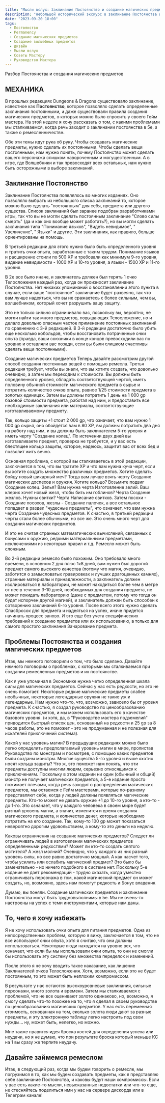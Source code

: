 ```yaml
---
title: "Мысли вслух: Заклинание Постоянство и создание магических предметов, часть 1"
description: "Небольшой исторический экскурс в заклинание Постоянства и механики создания магических предметов"
date: "2023-09-20 18:00"
tags:
  - Постоянство
  - Permanency
  - Создание магических предметов
  - Создание волшебных предметов
  - дизайн
  - Мысли вслух
  - Советы Мастеру
  - Руководство Мастера
---
```


Разбор Постоянства и создания магических предметов

## МЕХАНИКА
В прошлых редакциях Dungeons & Dragons существовало заклинание, известное как **Постоянство**, которое позволяло сделать определенные заклинания постоянными, и даже существовали правила создания магических предметов, о которых можно было спросить у своего Гейм мастера. На этой неделе я хочу рассказать о том, с какими проблемами мы сталкиваемся, когда речь заходит о заклинании постоянства в 5e, а также о ремесленничестве. 

Обе эти темы идут рука об руку. Чтобы создавать магические предметы, нужно сделать их постоянными. Чтобы сделать вещи постоянными, нам нужно понять, почему Постоянство может сделать вашего персонажа слишком навороченным и могущественным. А в игре, где Волшебники и так превосходят всех остальных, нам нужно быть осторожными в выборе заклинаний.

## Заклинание Постоянство

Заклинание Постоянства появлялось во многих изданиях. Оно позволяло выбрать из небольшого списка заклинаний то, которое можно было сделать "постоянным" для себя, предмета или другого существа. Список заклинаний был заранее подобран разработчиками игры, так что вы не могли сделать постоянным заклинание "Слово силы смерть" (да и как оно вообще может работать?), но вы могли сделать заклинания типа "Понимание языков", "Видеть невидимое", " Увеличение", " Языки" и другие. Эти заклинания, как правило, больше ориентированы на  помощь.

В третьей редакции для этого нужно было быть определенного уровня и тратить очки опыта, заработанные с таким трудом. Понимание языков и расширение стоили по 500 XP и требовали как минимум 9-го уровня, видение невидимости - 1000 XP и 10-го уровня, а языки - 1500 XP и 11-го уровня. 

В 2e все было иначе, и заклинатель должен был терять 1 очко Телосложения каждый раз, когда он произносит заклинание Постоянства. Нет никаких упоминаний о восстановлении этого пункта в случае, если ваше "постоянное" заклинание будет развеяно, так что вам лучше надеяться, что вы не сражаетесь с более сильным, чем вы, волшебником, который хочет разрушить вашу защиту.

Это не только сильно ограничивало вас, поскольку вы, вероятно, не могли найти так много предметов, повышающих Телосложение, но и делало довольно опасным частое применение постоянных заклинаний по сравнению с 3-й редакцией. В 3-й редакции достаточно было убить еще несколько кобольдов, чтобы восстановить потраченные очки опыта (правда, ваши союзники в конце концов превосходили вас по уровню и оставляли вас позади, если вы были слишком счастливы сделать вещи постоянными). 

Создание магических предметов
Теперь давайте рассмотрим другой способ создания постоянных вещей с помощью ремесла. Третья редакция требует, чтобы вы знали, что вы хотите создать, что довольно очевидно, а затем мы переходим к стоимости. Вы должны быть определенного уровня, обладать соответствующей чертой, иметь половину обычной стоимости магического предмета в сырье и потратить количество очков опыта, равное 1/25 стоимости предмета в золотых единицах. Затем вы должны потратить 1 день на 1 000 gp базовой стоимости предмета, работая над ним, и предоставить все необходимые заклинания или материалы, соответствующие изготавливаемому предмету.

Так, кольцо защиты +1 стоит 2 000 gp, что означает, что вам нужно 1 000 gp сырья, оно обойдется вам в 80 XP, вы должны потратить два дня на работу над ним, и вы должны быть заклинателем 5-го уровня и иметь черту "Создание колец". По истечении двух дней вы изготавливаете предмет, проверка не требуется, и у вас есть блестящее кольцо защиты, которое, надеюсь, защитит вас от всех бед и позволит жить вечно. 

Основная проблема, с которой вы сталкиваетесь в этой редакции, заключается в том, что вы тратите XP и что вам нужна куча черт, если вы хотите создать множество различных предметов. Хотите сделать бойцу новый шикарный меч? Тогда вам лучше взять черту Создание магических доспехов и оружия. Хотите кольцо? Возьмите подвиг Создание колец. Зелья? Вам нужна черта Изготовление зелий. Ваш клерик хочет новый жезл, чтобы бить им гоблинов? Черта Создание жезлов. Нужны свитки? Черта Написание свитков. Затем посохи - Создание посохов, жезлы - Создание палочек, а все остальное попадает в раздел "чудесные предметы", что означает, что вам нужна черта Создание чудесных предметов. К счастью, в третьей редакции черты стали более обычными, но все же. Это очень много черт для создания магических предметов. 

И это не считая странных математических вычислений, связанных с бонусами к оружию, редкими материальными предметами, исключениями из некоторых правил и т.д. Ремесло может быть сложным.

Во 2-й редакции ремесло было похожим. Оно требовало много времени, в основном 2 дня плюс 1к8 дней, вам нужен был дорогой предмет самого высокого качества (потому что магия, очевидно, заботится о замысловатых гравировках и лучших драгоценных камнях), странные материалы и принадлежности, а заклинатель должен изолироваться в лаборатории, не может находиться более чем в метре от нее в течение 3-10 дней, необходимых для создания предмета, не может покидать лабораторию (даже с предметом, потому что тогда он будет испорчен другой магией), и заклинатель должен быть способен к сотворению заклинаний 6-го уровня. После всего этого нужно сделать Спасбросок для предмета и надеяться на успех, иначе придется начинать процесс заново. И это еще без учета специфических требований к созданию предметов или их использованию, а только для самого простого заклинания Зачарование предмета. 

## Проблемы Постоянства и создания магических предметов

Итак, мы немного поговорили о том, что было сделано. Давайте немного поговорим о проблемах, с которыми мы сталкиваемся при создании ремесленных предметов и их постоянстве. 

Как я уже упоминал в Экономике нужна четко определенная шкала силы для магических предметов. Сейчас у нас есть редкости, но это не очень помогает. Некоторые редкие магические предметы слабее необычных, некоторые легендарные оружия не такие уж и легендарные. Нам нужно что-то, что, возможно, зависело бы от уровня предмета. К счастью, я создал руководство по ценообразованию магических предметов, и мы можем использовать его в качестве базового уровня. (и хотя, да, в "Руководстве мастера подземелий" приводится быстрый список цен, основанный на редкости и 25 gp за 8 часов работы, это не поможет - это не продуманная и не полезная для искателей приключений система). 

Какой у нас уровень магии? В предыдущих редакциях можно было легко определить предполагаемый уровень магии в мире, пролистав Руководство по монстрам и посмотрев, с помощью каких предметов были созданы монстры. Многие существа 5-го уровня и выше охотно носят кольца защиты? Что ж, это поможет нам понять, что эти предметы доступны многим людям, серьезно относящимся к приключениям. Поскольку в этом издании ни один (обычный и общий) монстр не получает магических предметов, а 5-е издание просто пожимает плечами, когда речь заходит о распределении магических предметов, мы остаемся с Гейм мастерами, которые по-разному представляют себе, когда у людей должны появляться магические предметы. Кто-то может не давать оружие +1 до 10-го уровня, а кто-то - до 1-го. Это означает, что у каждого человека в своем мире будет разный уровень магии, а значит, изменится и время создания магического предмета, и количество денег, которые необходимо потратить на его создание. Так, кому-то 100 gp может показаться невероятно дорогим удовольствием, а кому-то это деньги на неделю.

Каковы ограничения на создание магических предметов? Следует ли ограничивать людей в изготовлении магических предметов определенными редкостями? Может ли кто-то создать святого мстителя? А жезл молний? Очевидно, что у каждого из них разный уровень силы, но все равно достаточно мощный. А как насчет того, чтобы усилить или ослабить магический предмет? Это было бы замечательно - но ничего подобного в системе нет. Поскольку 5-е издание не дает рекомендаций - трудно сказать, когда уместно ограничивать персонажа в том, какой магический предмет он может создать, но, возможно, здесь нам помогут редкость и Бонус владения.

Думаю, вы поняли. Создание магических предметов и заклинание Постоянства могут быть трудновыполнимы в 5e. Мы не очень-то настроены на успех с теми инструментами, которые нам даны. 

## То, чего я хочу избежать

Я не хочу использовать очки опыта для питания предметов. Одна из непосредственных проблем, которую я вижу, заключается в том, что не все используют очки опыта, хотя я считаю, что они должны использоваться. Некоторые люди находятся на уровне вех, что означает, что если бы мы использовали очки опыта, то они не смогли бы использовать эту систему без множества переделок и изменений. 

После этого я не хочу вводить такое наказание, как лишение Заклинателей очков Телосложения. Хотя, возможно, если это не будет постоянным, то это может быть неплохим компромиссом.

В результате у нас остаются высокоуровневые заклинания, сильные персонажи, много золота и времени. Затем мы сталкиваемся с проблемой, что не все оценивают золото одинаково, но, возможно, я смогу сделать что-то похожее на то, что я сделал в своем руководстве по ценообразованию магических предметов. У нас есть переменная стоимость, основанная на том, сколько золота люди дают за разные предметы, и эту электронную таблицу легко настроить под свои нужды... ну, может быть, нелегко, но можно. 

Мне также нравится идея броска костей для определения успеха или неудачи, но я не думаю, что при результате броска который меньше КС на 1 вы сразу же терпите неудачу.  

## Давайте займемся ремеслом

Итак, в следующий раз, когда мы будем говорить о ремесле, мы погрузимся в то, как мы будем создавать предметы, как я представляю себе заклинание Постоянства, и каковы будут наши компромиссы. Если у вас есть какие-то мысли, невысказанные недостатки или что-то еще, не стесняйтесь поделиться ими у нас на сервере дискорда или в Телеграм канале!